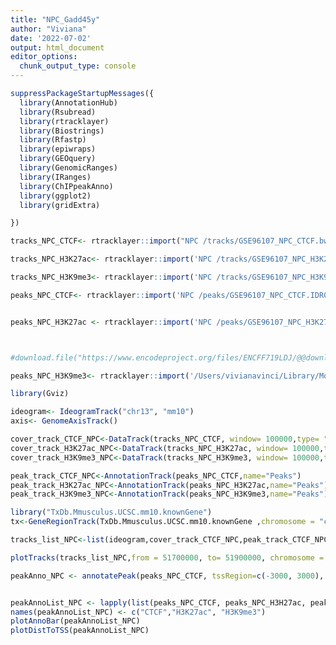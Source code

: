 ```yaml
---
title: "NPC_Gadd45y"
author: "Viviana"
date: '2022-07-02'
output: html_document
editor_options: 
  chunk_output_type: console
---
```



```r
suppressPackageStartupMessages({
  library(AnnotationHub)
  library(Rsubread)
  library(rtracklayer)
  library(Biostrings)
  library(Rfastp)
  library(epiwraps)
  library(GEOquery)
  library(GenomicRanges)
  library(IRanges)
  library(ChIPpeakAnno)
  library(ggplot2)
  library(gridExtra)

})

```


```r

tracks_NPC_CTCF<- rtracklayer::import("NPC /tracks/GSE96107_NPC_CTCF.bw")

tracks_NPC_H3K27ac<- rtracklayer::import('NPC /tracks/GSE96107_NPC_H3K27ac.bw')

tracks_NPC_H3K9me3<- rtracklayer::import('NPC /tracks/GSE96107_NPC_H3K9me3.bw')

peaks_NPC_CTCF<- rtracklayer::import('NPC /peaks/GSE96107_NPC_CTCF.IDR0.05.filt.narrowPeak')


peaks_NPC_H3K27ac <- rtracklayer::import('NPC /peaks/GSE96107_NPC_H3K27ac.IDR0.05.filt.narrowPeak')



#download.file("https://www.encodeproject.org/files/ENCFF719LDJ/@@download/ENCFF719LDJ.bed.gz" , dest="NPC /peaks/NPC_H3K9me3.narrowPeak")

peaks_NPC_H3K9me3<- rtracklayer::import('/Users/vivianavinci/Library/Mobile Documents/com~apple~CloudDocs/Desktop/_ETH/SP 2022/BIOINFORMATICS/Project /NPC /peaks/NPC_H3K9me3.narrowPeak')

```



```r
library(Gviz)

ideogram<- IdeogramTrack("chr13", "mm10")
axis<- GenomeAxisTrack()

cover_track_CTCF_NPC<-DataTrack(tracks_NPC_CTCF, window= 100000,type= "h", name="CTCF", col="blue")
cover_track_H3K27ac_NPC<-DataTrack(tracks_NPC_H3K27ac, window= 100000,type= "h", name="H3K27ac", col="purple")
cover_track_H3K9me3_NPC<-DataTrack(tracks_NPC_H3K9me3, window= 100000,type= "h", name="H3K9me3", col="pink", ylim = c(0,2) )

peak_track_CTCF_NPC<-AnnotationTrack(peaks_NPC_CTCF,name="Peaks")
peak_track_H3K27ac_NPC<-AnnotationTrack(peaks_NPC_H3K27ac,name="Peaks")
peak_track_H3K9me3_NPC<-AnnotationTrack(peaks_NPC_H3K9me3,name="Peaks")

library("TxDb.Mmusculus.UCSC.mm10.knownGene")
tx<-GeneRegionTrack(TxDb.Mmusculus.UCSC.mm10.knownGene ,chromosome = "chr13",start  = 51700000, end= 51900000, name="Genes")

tracks_list_NPC<-list(ideogram,cover_track_CTCF_NPC,peak_track_CTCF_NPC,cover_track_H3K27ac_NPC,peak_track_H3K27ac_NPC, cover_track_H3K9me3_NPC,peak_track_H3K9me3_NPC, tx, axis)
```


```r
plotTracks(tracks_list_NPC,from = 51700000, to= 51900000, chromosome = "chr13",main= "ChipSeq around Gadd45y in Neuronal Progenitor Cells",cex.main=1.5)
```


```r

peakAnno_NPC <- annotatePeak(peaks_NPC_CTCF, tssRegion=c(-3000, 3000), TxDb= TxDb.Mmusculus.UCSC.mm10.knownGene , annoDb="org.Mm.eg.db")


peakAnnoList_NPC <- lapply(list(peaks_NPC_CTCF, peaks_NPC_H3H27ac, peaks_NPC_H3K9me3) ,annotatePeak, TxDb=TxDb.Mmusculus.UCSC.mm10.knownGene, tssRegion=c(-3000, 3000), verbose=FALSE)
names(peakAnnoList_NPC) <- c("CTCF","H3K27ac", "H3K9me3")
plotAnnoBar(peakAnnoList_NPC)
plotDistToTSS(peakAnnoList_NPC)

```


